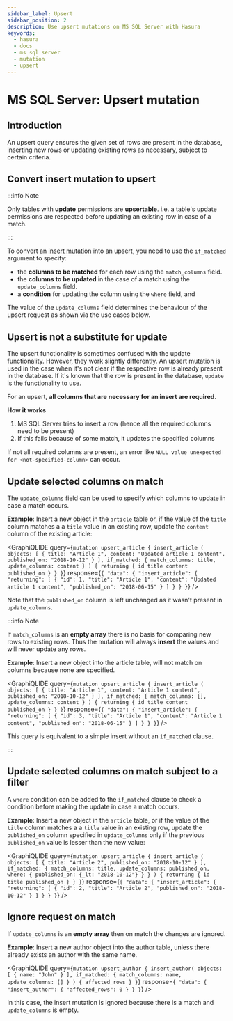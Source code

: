 ```yaml
---
sidebar_label: Upsert
sidebar_position: 2
description: Use upsert mutations on MS SQL Server with Hasura
keywords:
  - hasura
  - docs
  - ms sql server
  - mutation
  - upsert
---
```



# MS SQL Server: Upsert mutation

## Introduction

An upsert query ensures the given set of rows are present in the
database, inserting new rows or updating existing rows as necessary,
subject to certain criteria.

## Convert insert mutation to upsert

:::info Note

Only tables with **update** permissions are **upsertable**. i.e. a
table's update permissions are respected before updating an existing row
in case of a match.

:::

To convert an [insert mutation](/graphql/core/databases/ms-sql-server/mutations/insert.mdx) into an upsert,
you need to use the `if_matched` argument to specify:

- the **columns to be matched** for each row using the `match_columns`
  field.
- the **columns to be updated** in the case of a match using the
  `update_columns` field.
- a **condition** for updating the column using the `where` field, and

The value of the `update_columns` field determines the behaviour of the
upsert request as shown via the use cases below.

## Upsert is not a substitute for update

The upsert functionality is sometimes confused with the update
functionality. However, they work slightly differently. An upsert
mutation is used in the case when it's not clear if the respective row
is already present in the database. If it's known that the row is
present in the database, `update` is the functionality to use.

For an upsert, **all columns that are necessary for an insert are
required**.

**How it works**

1.  MS SQL Server tries to insert a row (hence all the required columns
    need to be present)
2.  If this fails because of some match, it updates the specified
    columns

If not all required columns are present, an error like
`NULL value unexpected for <not-specified-column>` can occur.

## Update selected columns on match

The `update_columns` field can be used to specify which columns to
update in case a match occurs.

**Example**: Insert a new object in the `article` table or, if the value
of the `title` column matches a a `title` value in an existing row,
update the `content` column of the existing article:

<GraphiQLIDE
  query={`mutation upsert_article {
  insert_article (
    objects: [
      {
        title: "Article 1",
        content: "Updated article 1 content",
        published_on: "2018-10-12"
      }
    ],
    if_matched: {
      match_columns: title,
      update_columns: content
    }
  ) {
    returning {
      id
      title
      content
      published_on
    }
  }
}`}
  response={`{
  "data": {
    "insert_article": {
      "returning": [
        {
          "id": 1,
          "title": "Article 1",
          "content": "Updated article 1 content",
          "published_on": "2018-06-15"
        }
      ]
    }
  }
}`}
/>

Note that the `published_on` column is left unchanged as it wasn't
present in `update_columns`.

:::info Note

If `match_columns` is an **empty array** there is no basis for comparing
new rows to existing rows. Thus the mutation will always **insert** the
values and will never update any rows.

**Example**: Insert a new object into the article table, will not match
on columns because none are specified.

<GraphiQLIDE
  query={`mutation upsert_article {
  insert_article (
    objects: [
      {
        title: "Article 1",
        content: "Article 1 content",
        published_on: "2018-10-12"
      }
    ],
    if_matched: {
      match_columns: [],
      update_columns: content
    }
  ) {
    returning {
      id
      title
      content
      published_on
    }
  }
}`}
  response={`{
  "data": {
    "insert_article": {
      "returning": [
        {
          "id": 3,
          "title": "Article 1",
          "content": "Article 1 content",
          "published_on": "2018-06-15"
        }
      ]
    }
  }
}`}
/>

This query is equivalent to a simple insert without an `if_matched`
clause.

:::

## Update selected columns on match subject to a filter

A `where` condition can be added to the `if_matched` clause to check a
condition before making the update in case a match occurs.

**Example**: Insert a new object in the `article` table, or if the value
of the `title` column matches a a `title` value in an existing row,
update the `published_on` column specified in `update_columns` only if
the previous `published_on` value is lesser than the new value:

<GraphiQLIDE
  query={`mutation upsert_article {
  insert_article (
    objects: [
      {
        title: "Article 2",
        published_on: "2018-10-12"
      }
    ],
    if_matched: {
      match_columns: title,
      update_columns: published_on,
      where: {
        published_on: {_lt: "2018-10-12"}
      }
    }
  ) {
    returning {
      id
      title
      published_on
    }
  }
}`}
  response={`{
  "data": {
    "insert_article": {
      "returning": [
        {
          "id": 2,
          "title": "Article 2",
          "published_on": "2018-10-12"
        }
      ]
    }
  }
}`}
/>

## Ignore request on match

If `update_columns` is an **empty array** then on match the changes are
ignored.

**Example**: Insert a new author object into the author table, unless
there already exists an author with the same name.

<GraphiQLIDE
  query={`mutation upsert_author {
  insert_author(
    objects: [
      { name: "John" }
    ],
    if_matched: {
      match_columns: name,
      update_columns: []
    }
  ) {
    affected_rows
  }
}`}
  response={`
  "data": {
    "insert_author": {
      "affected_rows": 0
    }
  }
}`}
/>

In this case, the insert mutation is ignored because there is a match
and `update_columns` is empty.
